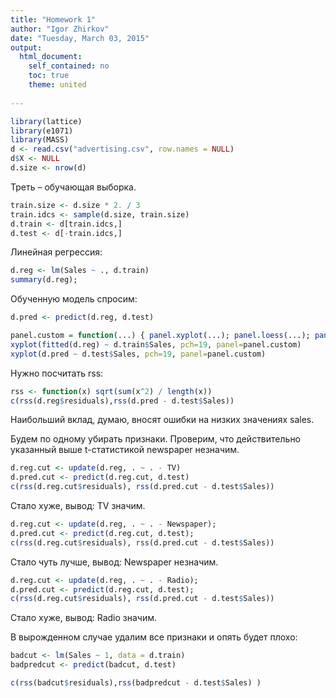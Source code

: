 ---
title: "Homework 1"
author: "Igor Zhirkov"
date: "Tuesday, March 03, 2015"
output:
  html_document:
    self_contained: no
    toc: true
    theme: united
  
---


```{r}
library(lattice)
library(e1071)
library(MASS)
d <- read.csv("advertising.csv", row.names = NULL)
d$X <- NULL
d.size <- nrow(d) 
```

Треть -- обучающая выборка.

```{r, echo=TRUE}
train.size <- d.size * 2. / 3
train.idcs <- sample(d.size, train.size)
d.train <- d[train.idcs,]
d.test <- d[-train.idcs,]
```

Линейная регрессия:

```{r}
d.reg <- lm(Sales ~ ., d.train)
summary(d.reg);
```
Обученную модель спросим:
 
```{r}
d.pred <- predict(d.reg, d.test)
```

```{r, echo=FALSE}
panel.custom = function(...) { panel.xyplot(...); panel.loess(...); panel.lmline(...) }
xyplot(fitted(d.reg) ~ d.train$Sales, pch=19, panel=panel.custom)
xyplot(d.pred ~ d.test$Sales, pch=19, panel=panel.custom)
```

Нужно посчитать rss:

```{r}
rss <- function(x) sqrt(sum(x^2) / length(x))
c(rss(d.reg$residuals),rss(d.pred - d.test$Sales))
```


Наибольший вклад, думаю, вносят ошибки на низких значениях sales. 

Будем по одному убирать признаки. Проверим, что действительно указанный выше t-статистикой newspaper незначим.

```{r}
d.reg.cut <- update(d.reg, . ~ . - TV)
d.pred.cut <- predict(d.reg.cut, d.test)
c(rss(d.reg.cut$residuals), rss(d.pred.cut - d.test$Sales))
```

Стало хуже, вывод: TV значим.

```{r}
d.reg.cut <- update(d.reg, . ~ . - Newspaper);
d.pred.cut <- predict(d.reg.cut, d.test);
c(rss(d.reg.cut$residuals), rss(d.pred.cut - d.test$Sales))
```

Стало чуть лучше, вывод: Newspaper незначим.


```{r}
d.reg.cut <- update(d.reg, . ~ . - Radio);
d.pred.cut <- predict(d.reg.cut, d.test);
c(rss(d.reg.cut$residuals), rss(d.pred.cut - d.test$Sales))
```

Стало хуже, вывод: Radio значим.


В вырожденном случае удалим все признаки и опять будет плохо:


```{r}
badcut <- lm(Sales ~ 1, data = d.train)
badpredcut <- predict(badcut, d.test)

c(rss(badcut$residuals),rss(badpredcut - d.test$Sales) )
```




